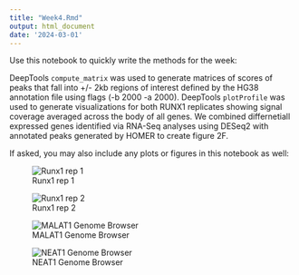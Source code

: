 ```yaml
---
title: "Week4.Rmd"
output: html_document
date: '2024-03-01'
---
```


Use this notebook to quickly write the methods for the week:

DeepTools `compute_matrix` was used to generate matrices of scores of peaks that fall into +/- 2kb regions  of interest defined by the HG38 annotation file using flags (-b 2000 -a 2000).
DeepTools `plotProfile` was used to generate visualizations for both RUNX1 replicates showing signal coverage averaged across the body of all genes.
We combined differnetiall expressed genes identified via RNA-Seq analyses using DESeq2 with annotated peaks generated by HOMER to create figure 2F. 



If asked, you may also include any plots or figures in this notebook as well:

![Runx1 rep 1](/projectnb/bf528/students/jzy0986/project-2-John2018330/docs/RUNX1_rep1_heatmap.png)


![Runx1 rep 2](/projectnb/bf528/students/jzy0986/project-2-John2018330/docs/RUNX1_rep2_heatmap.png)


![MALAT1 Genome Browser](/projectnb/bf528/students/jzy0986/project-2-John2018330/docs/malat1.png)



![NEAT1 Genome Browser](/projectnb/bf528/students/jzy0986/project-2-John2018330/docs/neat1.png)

